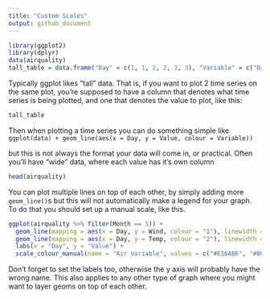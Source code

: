 ---
title: "Custom Scales"
output: github_document
---

```{r include = FALSE}
library(ggplot2)
library(dplyr)
data(airquality)
tall_table = data.frame("Day" = c(1, 1, 2, 2, 3, 3), "Variable" = c("Ozone", "Temp", "Ozone", "Temp", "Ozone", "Temp"), "Value" = c(41, 67, 36, 72, 12, 74))
```

Typically ggplot likes "tall" data. That is, if you want to plot 2 time series on the same plot, you're supposed to have a column that denotes what time series is being plotted, and one that denotes the value to plot, like this:
```{r echo = FALSE}
tall_table
```

Then when plotting a time series you can do something simple like
```ggplot(data) + geom_line(aes(x = Day, y = Value, colour = Variable))```

but this is not always the format your data will come in, or practical. Often you'll have "wide" data, where each value has it's own column
```{r echo = FALSE}
head(airquality)
```
You can plot multiple lines on top of each other, by simply adding more `geom_line()`s but this will not automatically make a legend for your graph.
To do that you should set up a manual scale, like this.

```{r}
ggplot(airquality %>% filter(Month == 5)) +
  geom_line(mapping = aes(x = Day, y = Wind, colour = "1"), linewidth = 1) +
  geom_line(mapping = aes(x = Day, y = Temp, colour = "2"), linewidth = 1) +
  labs(x = "Day", y = "Value") +
  scale_colour_manual(name = "Air Variable", values = c("#E16A86", "#00AD9A"), labels = c("Ozone", "Temperature"))
```

Don't forget to set the labels too, otherwise the y axis will probably have the wrong name.
This also applies to any other type of graph where you might want to layer geoms on top of each other.